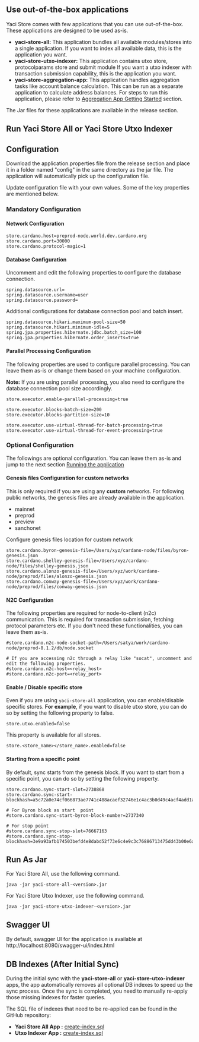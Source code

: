 ## Use out-of-the-box applications

Yaci Store comes with few applications that you can use out-of-the-box. These applications are designed to be used as-is.

- **yaci-store-all:** This application bundles all available modules/stores into a single application. If you want to index all available data, this is the application you want.
- **yaci-store-utxo-indexer:** This application contains utxo store,  protocolparams store and submit module If you want a utxo indexer with transaction submission capability, this is the application you want.
- **yaci-store-aggregation-app:** This application handles aggregation tasks like account balance calculation. This can be run as a separate application to calculate address balances.
For steps to run this application, please refer to [Aggregation App Getting Started](aggregation-app-getting-started.md) section.

The Jar files for these applications are available in the release section.


##  Run Yaci Store All or Yaci Store Utxo Indexer

## Configuration

Download the application.properties file from the release section and place it in a folder named "config" in the same directory as the jar file.
The application will automatically pick up the configuration file.

Update configuration file with your own values. Some of the key properties are mentioned below.

### Mandatory Configuration

#### Network Configuration

```
store.cardano.host=preprod-node.world.dev.cardano.org
store.cardano.port=30000
store.cardano.protocol-magic=1
```

#### Database Configuration

Uncomment and edit the following properties to configure the database connection.

```
spring.datasource.url=
spring.datasource.username=user
spring.datasource.password=
```

Additional configurations for database connection pool and batch insert.

```shell
spring.datasource.hikari.maximum-pool-size=50
spring.datasource.hikari.minimum-idle=5
spring.jpa.properties.hibernate.jdbc.batch_size=100
spring.jpa.properties.hibernate.order_inserts=true
```

#### Parallel Processing Configuration

The following properties are used to configure parallel processing. You can leave them as-is or change them based on
your machine configuration.

**Note:** If you are using parallel processing, you also need to configure the database connection pool size accordingly.

```
store.executor.enable-parallel-processing=true

store.executor.blocks-batch-size=200
store.executor.blocks-partition-size=10

store.executor.use-virtual-thread-for-batch-processing=true
store.executor.use-virtual-thread-for-event-processing=true
```


### Optional Configuration
The followings are optional configuration. You can leave them as-is and jump to the next section [Running the application](#running-the-application)

#### Genesis files Configuration for custom networks

This is only required if you are using any **custom** networks. For following public networks, the genesis files are already available in the application.
- mainnet
- preprod
- preview
- sanchonet


Configure genesis files location for custom network

```
store.cardano.byron-genesis-file=/Users/xyz/cardano-node/files/byron-genesis.json
store.cardano.shelley-genesis-file=/Users/xyz/cardano-node/files/shelley-genesis.json
store.cardano.alonzo-genesis-file=/Users/xyz/work/cardano-node/preprod/files/alonzo-genesis.json
store.cardano.conway-genesis-file=/Users/xyz/work/cardano-node/preprod/files/conway-genesis.json
```

#### N2C Configuration

The following properties are required for node-to-client (n2c) communication. This is required for transaction submission,
fetching protocol parameters etc. If you don't need these functionalities, you can leave them as-is.
```
#store.cardano.n2c-node-socket-path=/Users/satya/work/cardano-node/preprod-8.1.2/db/node.socket

# If you are accessing n2c through a relay like "socat", uncomment and edit the following properties.
#store.cardano.n2c-host=<relay_host>
#store.cardano.n2c-port=<relay_port>
```

#### Enable / Disable specific store

Even if you are using ``yaci-store-all`` application, you can enable/disable specific stores. **For example**, if you want to disable utxo store, you can do so by setting the following property to false.

```
store.utxo.enabled=false
```

This property is available for all stores.

```
store.<store_name></store_name>.enabled=false
```

#### Starting from a specific point

By default, sync starts from the genesis block. If you want to start from a specific point, you can do so by setting the following property.

```
store.cardano.sync-start-slot=2738868
store.cardano.sync-start-blockhash=a5c72a0e74cf066873ae7741c488acaef32746e1c4ac3b0d49c4acf4add1a47c

# For Byron block as start  point
#store.cardano.sync-start-byron-block-number=2737340

# For stop point
#store.cardano.sync-stop-slot=76667163
#store.cardano.sync-stop-blockhash=3e9a93afb174503befd4e8dabd52f73e6c4e9c3c76886713475dd43b00e6acbf
```

## Run As Jar

For Yaci Store All, use the following command.

```shell
java -jar yaci-store-all-<version>.jar
```

For Yaci Store Utxo Indexer, use the following command.
```shell
java -jar yaci-store-utxo-indexer-<version>.jar
```

## Swagger UI

By default, swagger UI for the application is available at http://localhost:8080/swagger-ui/index.html

## DB Indexes (After Initial Sync)

During the initial sync with the **yaci-store-all** or **yaci-store-utxo-indexer** apps, the app automatically removes all optional DB indexes
to speed up the sync process. Once the sync is completed, you need to manually re-apply those missing indexes for faster queries.

The SQL file of indexes that need to be re-applied can be found in the GitHub repository:
- **Yaci Store All App :** [create-index.sql](https://github.com/bloxbean/yaci-store/blob/main/applications/all/src/main/resources/sql/create-index.sql)
- **Utxo Indexer App   :** [create-index.sql](https://github.com/bloxbean/yaci-store/blob/main/applications/utxo-indexer/src/main/resources/sql/create-index.sql)
